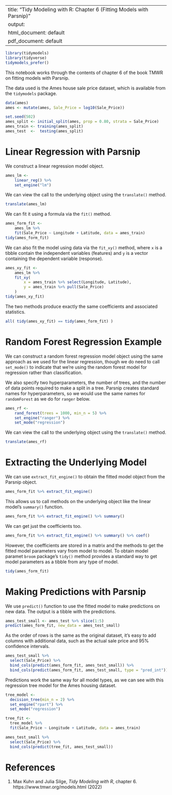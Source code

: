 
---
title: "Tidy Modeling with R: Chapter 6 (Fitting Models with Parsnip)"
output:
  html_document: default
  pdf_document: default
---

```r
library(tidymodels)
library(tidyverse)
tidymodels_prefer()
```

This notebook works through the contents of chapter 6 of the book TMWR on fitting models with Parsnip.

The data used is the Ames house sale price dataset, which is available from the `tidymodels` package.
```r
data(ames)
ames <- mutate(ames, Sale_Price = log10(Sale_Price))

set.seed(502)
ames_split <- initial_split(ames, prop = 0.80, strata = Sale_Price)
ames_train <- training(ames_split)
ames_test  <-  testing(ames_split)
```

# Linear Regression with Parsnip

We construct a linear regression model object.
```r
ames_lm <-
    linear_reg() %>%
    set_engine("lm")
```

We can view the call to the underlying object using the `translate()` method.
```r
translate(ames_lm)
```

We can fit it using a formula via the `fit()` method.
```r
ames_form_fit <-
    ames_lm %>%
    fit(Sale_Price ~ Longitude + Latitude, data = ames_train)
tidy(ames_form_fit)
```

We can also fit the model using data via the `fit_xy()` method, where `x` is a tibble contain the independent variables (features) and `y` is a vector containing the dependent variable (response).
```r
ames_xy_fit <-
    ames_lm %>%
    fit_xy(
        x = ames_train %>% select(Longitude, Latitude),
        y = ames_train %>% pull(Sale_Price)
    )
tidy(ames_xy_fit)
```

The two methods produce exactly the same coefficients and associated statistics.
```r
all( tidy(ames_xy_fit) == tidy(ames_form_fit) )
```

# Random Forest Regression Example

We can construct a random forest regression model object using the same approach as we used for the linear regression, though we do need to call `set_mode()` to indicate that we're using the random forest model for regression rather than classification. 

We also specify two hyperparameters, the number of trees, and the number of data points required to make a split in a tree. Parsnip creates standard names for hyperparameters, so we would use the same names for `randomForest` as we do for `ranger` below.
```r
ames_rf <-
    rand_forest(trees = 1000, min_n = 5) %>%
    set_engine("ranger") %>%
    set_mode("regression")
```

We can view the call to the underlying object using the `translate()` method.
```r
translate(ames_rf)
```

# Extracting the Underlying Model

We can use `extract_fit_engine()` to obtain the fitted model object from the Parsnip object.
```r
ames_form_fit %>% extract_fit_engine()
```

This allows us to call methods on the underlying object like the linear model's `summary()` function.
```r
ames_form_fit %>% extract_fit_engine() %>% summary()
```

We can get just the coefficients too.
```r
ames_form_fit %>% extract_fit_engine() %>% summary() %>% coef()
```

However, the coefficients are stored in a matrix and the methods to get the fitted model parameters vary from model to model. To obtain model paramet `broom` package's `tidy()` method provides a standard way to get model parameters as a tibble from any type of model.
```r
tidy(ames_form_fit)
```


# Making Predictions with Parsnip

We use `predict()` function to use the fitted model to make predictions on new data. The output is a tibble with the predictions.
```r
ames_test_small <- ames_test %>% slice(1:5)
predict(ames_form_fit, new_data = ames_test_small)
```

As the order of rows is the same as the original dataset, it's easy to add columns with additional data, such as the actual sale price and 95% confidence intervals.

```r
ames_test_small %>% 
  select(Sale_Price) %>% 
  bind_cols(predict(ames_form_fit, ames_test_small)) %>% 
  bind_cols(predict(ames_form_fit, ames_test_small, type = "pred_int")) 
```

Predictions work the same way for all model types, as we can see with this regression tree model for the Ames housing dataset.
```r
tree_model <- 
  decision_tree(min_n = 2) %>% 
  set_engine("rpart") %>% 
  set_mode("regression")

tree_fit <- 
  tree_model %>% 
  fit(Sale_Price ~ Longitude + Latitude, data = ames_train)

ames_test_small %>% 
  select(Sale_Price) %>% 
  bind_cols(predict(tree_fit, ames_test_small))
```

# References

  1. Max Kuhn and Julia Silge, _Tidy Modeling with R_, chapter 6. https://www.tmwr.org/models.html (2022)
